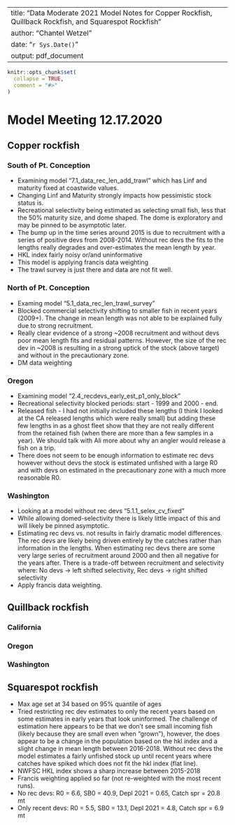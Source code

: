 
---
title: "Data Moderate 2021 Model Notes for Copper Rockfish, Quillback Rockfish, and Squarespot Rockfish"
author: "Chantel Wetzel"
date: "`r Sys.Date()`"
output: pdf_document
---

```r
knitr::opts_chunk$set(
  collapse = TRUE,
  comment = "#>"
)
```


# Model Meeting 12.17.2020

## Copper rockfish

### South of Pt. Conception
- Examining model "7.1_data_rec_len_add_trawl" which has Linf and maturity fixed at coastwide values.
- Changing Linf and Maturity strongly impacts how pessimistic stock status is.
- Recreational selectivity being estimated as selecting small fish, less that the 50% maturity size, and dome shaped.  The dome is exploratory and may be pinned to be asymptotic later.
- The bump up in the time series around 2015 is due to recruitment with a series of positive devs from 2008-2014. Without rec devs the fits to the lengths really degrades and over-estimates the mean length by year. 
- HKL index fairly noisy or/and uninformative
- This model is applying francis data weighting
- The trawl survey is just there and data are not fit well.


### North of Pt. Conception
- Examing model "5.1_data_rec_len_trawl_survey"
- Blocked commercial selectivity shifting to smaller fish in recent years (2009+). The change in mean length was not able to be explained fully due to strong recruitment.
- Really clear evidence of a strong ~2008 recruitment and without devs poor mean length fits and residual patterns. However, the size of the rec dev in ~2008 is resulting in a strong uptick of the stock (above target) and without in the precautionary zone. 
- DM data weighting

### Oregon
- Examining model "2.4_recdevs_early_est_p1_only_block"
- Recreational selectivity blocked periods: start - 1999 and 2000 - end.
- Released fish - I had not initially included these lengths (I think I looked at the CA released lengths which were really small) but adding these few lengths in as a ghost fleet show that they are not really different from the retained fish (when there are more than a few samples in a year). We should talk with Ali more about why an angler would release a fish on a trip. 
- There does not seem to be enough information to estimate rec devs however without devs the stock is estimated unfished with a large R0 and with devs on estimated in the precautionary zone with a much more reasonable R0.

### Washington
- Looking at a model without rec devs "5.1.1_selex_cv_fixed"
- While allowing domed-selectivity there is likely little impact of this and will likely be pinned asymptotic.
- Estimating rec devs vs. not results in fairly dramatic model differences.  The rec devs are likely being driven entirely by the catches rather than information in the lengths. When estimating rec devs there are some very large series of recruitment around 2000 and then all negative for the years after. There is a trade-off between recruitment and selectivity where: No devs -> left shifted selectivity, Rec devs -> right shifted selectivity
- Apply francis data weighting.


## Quillback rockfish

### California

### Oregon

### Washington

## Squarespot rockfish

- Max age set at 34 based on 95% quantile of ages
- Tried restricting rec dev estimates to only the recent years based on some estimates in early years that look uninformed. The challenge of estimation here appears to be that we don't see small incoming fish (likely because they are small even when "grown"), however, the does appear to be a change in the population based on the hkl index and a slight change in mean length between 2016-2018. Without rec devs the model estimates a fairly unfished stock up until recent years where catches have spiked which does not fit the hkl index (flat line).
- NWFSC HKL index shows a sharp increase between 2015-2018
- Francis weighting applied so far (not re-weighted with the most recent runs).
- No rec devs: R0 = 6.6, SB0 = 40.9, Depl 2021 = 0.65, Catch spr = 20.8 mt
- Only recent devs: R0 = 5.5, SB0 = 13.1, Depl 2021 = 4.8, Catch spr = 6.9 mt

